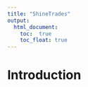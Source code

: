 ```yaml
---
title: "ShineTrades"
output:
  html_document:
    toc:  true
    toc_float: true
---
```


# Introduction
